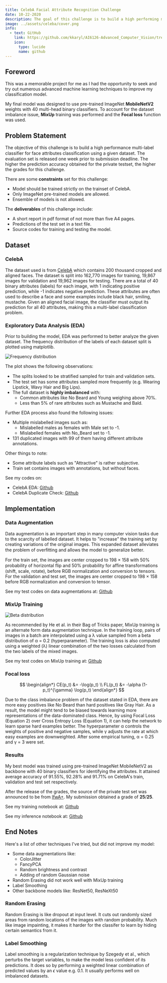 ```yaml
---
title: CelebA Facial Attribute Recognition Challenge
date: 10-22-2020
description: The goal of this challenge is to build a high performing multi-label classiﬁer to identify the facial attributes in photographs.
image: ../assets/celeba/cover.png
info:
  - text: GitHub
    link: https://github.com/kkaryl/AI6126-Advanced_Computer_Vision/tree/master/project_1
    icon:
      type: lucide
      name: github
---
```


## Foreword

This was a memorable project for me as I had the opportunity to seek and try out numerous advanced machine learning techniques to improve my classification model.

My final model was designed to use pre-trained ImageNet **MobileNetV2** weights with 40 multi-head binary classifiers. To account for the dataset imbalance issue, **MixUp** training was performed and the **Focal loss** function was used.


## Problem Statement

The objective of this challenge is to build a high performance multi-label classiﬁer for face attributes classiﬁcation using a given dataset. The evaluation set is released one week prior to submission deadline. The higher the prediction accuracy obtained for the private testset, the higher the grades for this challenge.

There are some **constraints** set for this challenge:
- Model should be trained strictly on the trainset of CelebA.  
- Only ImageNet pre-trained models are allowed.
- Ensemble of models is not allowed.

The **deliverables** of this challenge include:
- A short report in pdf format of not more than five A4 pages.
- Predictions of the test set in a text file.
- Source codes for training and testing the model.

## Dataset
### CelebA

The dataset used is from [CelebA](http://mmlab.ie.cuhk.edu.hk/projects/CelebA.html) which contains 200 thousand cropped and aligned faces. The dataset is split into 162,770 images for training, 19,867 images for validation and 19,962 images for testing. There are a total of 40 binary attributes (labels) for each image, with 1 indicating positive prediction, while -1 indicates negative prediction. These attributes are often used to describe a face and some examples include black hair, smiling, mustache. Given an aligned facial image, the classifier must output its prediction for all 40 attributes, making this a multi-label classification problem.

### Exploratory Data Analysis (EDA)

Prior to building the model, EDA was performed to better analyze the given dataset. The frequency distribution of the labels of each dataset split is plotted using matplotlib.

![Frequency distribution](../assets/celeba/eda_freq_dist.png)

The plot shows the following observations:
+ The splits looked to be stratiﬁed sampled for train and validation sets.
+ The test set has some attributes sampled more frequently (e.g. Wearing Lipstick, Wavy Hair and Big Lips).
+ The full dataset is **highly imbalanced** with:
  + Common attributes like No Beard and Young weighing above 70%.
  + Less than 5% of rare attributes such as Mustache and Bald.

Further EDA process also found the following issues:
+ Multiple mislabelled images such as:
  + Mislabelled males as females with Male set to -1.
  + Mislabelled females with No_Beard set to -1.
+ 131 duplicated images with 99 of them having different attribute annotations.

Other things to note:
+ Some attribute labels such as "Attractive" is rather subjective.
+ Train set contains images with annotations, but without faces.

See my codes on:
+ CelebA EDA: <a href="https://github.com/kkaryl/AI6126-Advanced_Computer_Vision/blob/master/project_1/src/EDA_Celeba.ipynb"><i class="fab fa-github"></i> Github</a>
+ CelebA Duplicate Check: <a href="https://github.com/kkaryl/AI6126-Advanced_Computer_Vision/blob/master/project_1/src/EDA_Check_Duplicates.ipynb"><i class="fab fa-github"></i> Github</a>

## Implementation

### Data Augmentation
Data augmentation is an important step in many computer vision tasks due to the scarcity of labelled dataset. It helps to "increase" the training set by creating variations of the original images. This expanded dataset alleviates the problem of overﬁtting and allows the model to generalize better.

For the train set, the images are center cropped to 198 × 158 with 50% probability of horizontal ﬂip and 50% probability for aﬃne transformations (shift, scale, rotate), before RGB normalization and conversion to tensors. For the validation and test set, the images are center cropped to 198 × 158 before RGB normalization and conversion to tensor.

See my test codes on data augmentations at:
<a href="https://github.com/kkaryl/AI6126-Advanced_Computer_Vision/blob/master/project_1/src/DA_Test%20Transforms.ipynb"><i class="fab fa-github"></i> Github</a>

### MixUp Training

![Beta distribution](../assets/celeba/beta0.2_dist.png)

As recommended by He et al. in their Bag of Tricks paper, MixUp training is an alternate form data augmentation technique. In the training loop, pairs of images in a batch are interpolated using a λ value sampled from a beta distribution of α = 0.2 (hyperparameter). The training loss is also computed using a weighted (λ) linear combination of the two losses calculated from the two labels of the mixed images.

See my test codes on MixUp training at:
<a href="https://github.com/kkaryl/AI6126-Advanced_Computer_Vision/blob/master/project_1/src/DA_MixUp%20Testing.ipynb"><i class="fab fa-github"></i> Github</a>


### Focal loss

$$
\begin{align*}
CE(p_t) &= -\log(p_t) \\
FL(p_t) &= -\alpha (1-p_t)^{\gamma} \log(p_t)
\end{align*}
$$

Due to the class imbalance problem of the dataset stated in EDA, there are more easy positives like No Beard than hard positives like Gray Hair. As a result, the model might tend to be biased towards learning more representations of the data-dominated class. Hence, by using Focal Loss (Equation 2) over Cross Entropy Loss (Equation 1), it can help the network to learn sparse hard examples better. The hyperparameter α controls the weights of positive and negative samples, while γ adjusts the rate at which easy examples are downweighted. After some empirical tuning, α = 0.25 and γ = 3 were set.

### Results
My best model was trained using pre-trained ImageNet MobileNetV2 as backbone with 40 binary classifiers for identifying the attributes. It attained average accuracy of 91.55%, 92.28% and 91.71% on CelebA's train, validation and test set respectively.

After the release of the grades, the source of the private test set was announced to be from [lfwA+](http://vis-www.cs.umass.edu/lfw/). My submission obtained a grade of **25**/**25**.

See my training notebook at: <a href="https://github.com/kkaryl/AI6126-Advanced_Computer_Vision/blob/master/project_1/src/ai6126-p1-train-v1.5.ipynb"><i class="fab fa-github"></i> Github</a>

See my inference notebook at: <a href="https://github.com/kkaryl/AI6126-Advanced_Computer_Vision/blob/master/project_1/src/ai6126-p1-inference-v0.3.ipynb"><i class="fab fa-github"></i> Github</a>

## End Notes
Here's a list of other techniques I've tried, but did not improve my model:
+ Some data augmentations like:
    + ColorJitter
    + FancyPCA
    + Random brightness and contrast
    + Adding of random Gaussian noise
+ Random Erasing did not work well with MixUp training
+ Label Smoothing
+ Other backbone models like: ResNet50, ResNeXt50

### Random Erasing
Random Erasing is like dropout at input level. It cuts out randomly sized areas from random locations of the images with random probability. Much like image impainting, it makes it harder for the classifer to learn by hiding certain semantics from it.

### Label Smoothing
Label smoothing is a regularization technique by Szegedy et al., which perturbs the target variables, to make the model less conﬁdent of its predictions. It does so by performing a weighted linear combination of predicted values by an $\epsilon$ value e.g. 0.1. It usually performs well on imbalanced datasets.